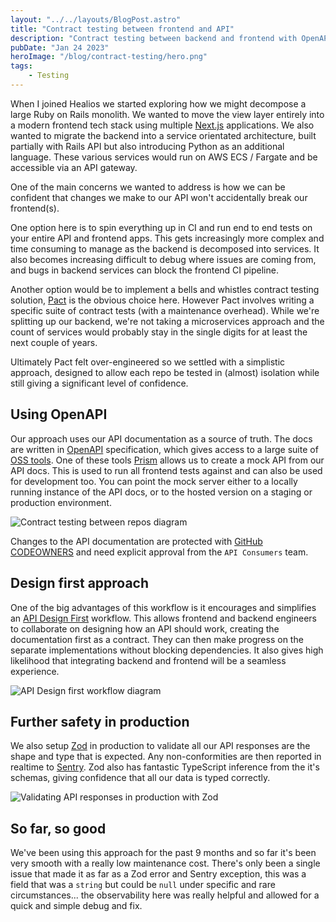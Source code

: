 ```yaml
---
layout: "../../layouts/BlogPost.astro"
title: "Contract testing between frontend and API"
description: "Contract testing between backend and frontend with OpenAPI"
pubDate: "Jan 24 2023"
heroImage: "/blog/contract-testing/hero.png"
tags:
    - Testing
---
```


When I joined Healios we started exploring how we might decompose a large Ruby
on Rails monolith. We wanted to move the view layer entirely into a modern
frontend tech stack using multiple [Next.js](https://nextjs.org/) applications.
We also wanted to migrate the backend into a service orientated architecture,
built partially with Rails API but also introducing Python as an additional
language. These various services would run on AWS ECS / Fargate and be
accessible via an API gateway.

One of the main concerns we wanted to address is how we can be confident that
changes we make to our API won't accidentally break our frontend(s).

One option here is to spin everything up in CI and run end to end tests on your
entire API and frontend apps. This gets increasingly more complex and time
consuming to manage as the backend is decomposed into services. It also becomes
increasing difficult to debug where issues are coming from, and bugs in backend
services can block the frontend CI pipeline.

Another option would be to implement a bells and whistles contract testing
solution, [Pact](https://pact.io/) is the obvious choice here. However Pact
involves writing a specific suite of contract tests (with a maintenance
overhead). While we're splitting up our backend, we're not taking a
microservices approach and the count of services would probably stay in the
single digits for at least the next couple of years.

Ultimately Pact felt over-engineered so we settled with a simplistic approach,
designed to allow each repo be tested in (almost) isolation while still giving a
significant level of confidence.

## Using OpenAPI

Our approach uses our API documentation as a source of truth. The docs are
written in [OpenAPI](https://www.openapis.org/) specification, which gives
access to a large suite of [OSS tools](https://openapi.tools/). One of these
tools [Prism](https://stoplight.io/open-source/prism) allows us to create a mock
API from our API docs. This is used to run all frontend tests against and can
also be used for development too. You can point the mock server either to a
locally running instance of the API docs, or to the hosted version on a staging
or production environment.

![Contract testing between repos diagram](/blog/contract-testing/repos.png)

Changes to the API documentation are protected with
[GitHub CODEOWNERS](https://docs.github.com/en/repositories/managing-your-repositorys-settings-and-features/customizing-your-repository/about-code-owners)
and need explicit approval from the `API Consumers` team.

## Design first approach

One of the big advantages of this workflow is it encourages and simplifies an
[API Design First](https://medium.com/@chamaral/what-is-api-design-first-approach-draft-ee14ae1369c4)
workflow. This allows frontend and backend engineers to collaborate on designing
how an API should work, creating the documentation first as a contract. They can
then make progress on the separate implementations without blocking
dependencies. It also gives high likelihood that integrating backend and
frontend will be a seamless experience.

![API Design first workflow diagram](/blog/contract-testing/design-first.png)

## Further safety in production

We also setup [Zod](https://zod.dev/) in production to validate all our API
responses are the shape and type that is expected. Any non-conformities are then
reported in realtime to [Sentry](https://sentry.io). Zod also has fantastic
TypeScript inference from the it's schemas, giving confidence that all our data
is typed correctly.

![Validating API responses in production with Zod](/blog/contract-testing/zod.png)

## So far, so good

We've been using this approach for the past 9 months and so far it's been very
smooth with a really low maintenance cost. There's only been a single issue that
made it as far as a Zod error and Sentry exception, this was a field that was a
`string` but could be `null` under specific and rare circumstances... the
observability here was really helpful and allowed for a quick and simple debug
and fix.

